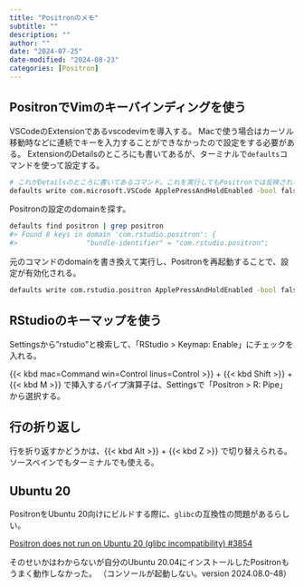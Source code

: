 ```yaml
---
title: "Positronのメモ"
subtitle: ""
description: ""
author: ""
date: "2024-07-25"
date-modified: "2024-08-23"
categories: [Positron]
---
```


## PositronでVimのキーバインディングを使う

VSCodeのExtensionであるvscodevimを導入する。
Macで使う場合はカーソル移動時などに連続でキーを入力することができなかったので設定をする必要がある。
ExtensionのDetailsのところにも書いてあるが、ターミナルで`defaults`コマンドを使って設定する。

```.bash
# これがDetailsのところに書いてあるコマンド。これを実行してもPositronでは反映されない。
defaults write com.microsoft.VSCode ApplePressAndHoldEnabled -bool false
```

Positronの設定のdomainを探す。

```.bash
defaults find positron | grep positron
#> Found 8 keys in domain 'com.rstudio.positron': {
#>                 "bundle-identifier" = "com.rstudio.positron";
```

元のコマンドのdomainを書き換えて実行し、Positronを再起動することで、設定が有効化される。

```.bash
defaults write com.rstudio.positron ApplePressAndHoldEnabled -bool false
```

## RStudioのキーマップを使う

Settingsから"rstudio"と検索して、「RStudio > Keymap: Enable」にチェックを入れる。

{{< kbd mac=Command win=Control linus=Control >}} + {{< kbd Shift >}} + {{< kbd M >}} で挿入するパイプ演算子は、Settingsで「Positron > R: Pipe」から選択する。

## 行の折り返し

行を折り返すかどうかは、{{< kbd Alt >}} + {{< kbd Z >}} で切り替えられる。
ソースペインでもターミナルでも使える。

## Ubuntu 20

PositronをUbuntu 20向けにビルドする際に、`glibc`の互換性の問題があるらしい。

[Positron does not run on Ubuntu 20 (glibc incompatibility) #3854](https://github.com/posit-dev/positron/issues/3854)

そのせいかはわからないが自分のUbuntu 20.04にインストールしたPositronもうまく動作しなかった。
（コンソールが起動しない。version 2024.08.0-48）
